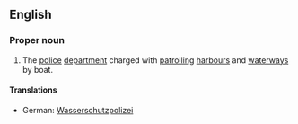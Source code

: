{{wikipedia}}
==English==
===Proper noun===
# The [[police]] [[department]] charged with [[patrol]]ling [[harbour]]s and [[waterway]]s by boat.
====Translations====
*German: [[Wasserschutzpolizei]] {{f}}